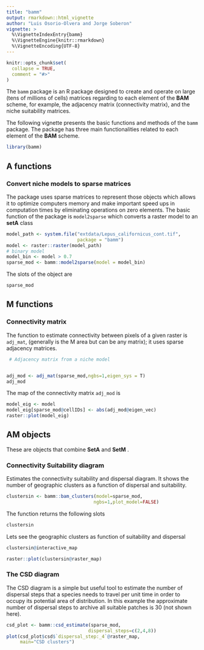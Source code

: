 ```yaml
---
title: "bamm"
output: rmarkdown::html_vignette
author: "Luis Osorio-Olvera and Jorge Soberon"
vignette: >
  %\VignetteIndexEntry{bamm}
  %\VignetteEngine{knitr::rmarkdown}
  %\VignetteEncoding{UTF-8}
---
```


```r
knitr::opts_chunk$set(
  collapse = TRUE,
  comment = "#>"
)
```


The `bamm` package is an R package designed to create and operate on large 
(tens of millions of cells) matrices regarding to each element of the 
$\textbf{BAM}$ scheme, for example, the adjacency matrix (connectivity matrix), 
and the niche suitability matrices. 

The following vignette presents the basic functions and methods of the `bamm` 
package. The package has three main functionalities related to each element of
the **BAM** scheme.

```r
library(bamm)
```

## **A** functions

### Convert niche models to sparse matrices 

The package uses sparse matrices to represent those objects which allows it to 
optimize computers memory and make important speed ups in computation times by 
eliminating operations on zero elements. The basic function of 
the package is `model2sparse` which converts a raster model to an **setA** class

```r
model_path <- system.file("extdata/Lepus_californicus_cont.tif",
                          package = "bamm")
model <- raster::raster(model_path) 
# binary model
model_bin <- model > 0.7
sparse_mod <- bamm::model2sparse(model = model_bin)

```

The slots of the object are 

```r
sparse_mod
```



## M functions

### Connectivity matrix 

The function to estimate connectivity between pixels of a given raster is `adj_mat`,
(generally is the M area but can be any matrix); 
it uses  sparse adjacency matrices.  


```r
 # Adjacency matrix from a niche model


adj_mod <- adj_mat(sparse_mod,ngbs=1,eigen_sys = T)
adj_mod
```

The map of the connectivity matrix `adj_mod` is


```r
model_eig <- model
model_eig[sparse_mod@cellIDs] <- abs(adj_mod@eigen_vec)
raster::plot(model_eig)
```


## AM objects 

These are objects that combine **SetA** and **SetM** .

### Connectivity Suitability diagram

Estimates the connectivity suitability and dispersal diagram. It shows the 
number of geographic clusters as a function of dispersal and suitability. 


```r
clustersin <- bamm::bam_clusters(model=sparse_mod,
                                ngbs=1,plot_model=FALSE)
```
The function returns the following slots

```r
clustersin
```
Lets see the geographic clusters as function of suitability and dispersal

```r
clustersin@interactive_map
```

```r
raster::plot(clustersin@raster_map)
```


### The CSD diagram

The CSD diagram is a simple but useful tool to estimate the number of dispersal
steps that a species needs to travel per unit time in order to occupy its potential
area of distribution. In this example the approximate number of dispersal steps to
archive all suitable patches is 30 (not shown here).

```r
csd_plot <- bamm::csd_estimate(sparse_mod,
                              dispersal_steps=c(2,4,8))
plot(csd_plot$csd$`dispersal_step:_4`@raster_map,
     main="CSD clusters")

```




